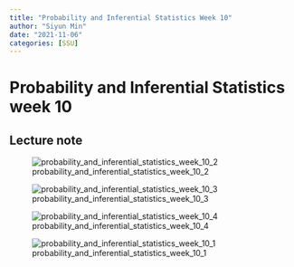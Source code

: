 ```yaml
---
title: "Probability and Inferential Statistics Week 10"
author: "Siyun Min"
date: "2021-11-06"
categories: [SSU]
---
```

# Probability and Inferential Statistics week 10

## Lecture note

![probability_and_inferential_statistics_week_10_2](./probability_and_inferential_statistics_week_10_2.jpg)

![probability_and_inferential_statistics_week_10_3](./probability_and_inferential_statistics_week_10_3.jpg)

![probability_and_inferential_statistics_week_10_4](./probability_and_inferential_statistics_week_10_4.jpg)

![probability_and_inferential_statistics_week_10_1](./probability_and_inferential_statistics_week_10_1.jpg)
